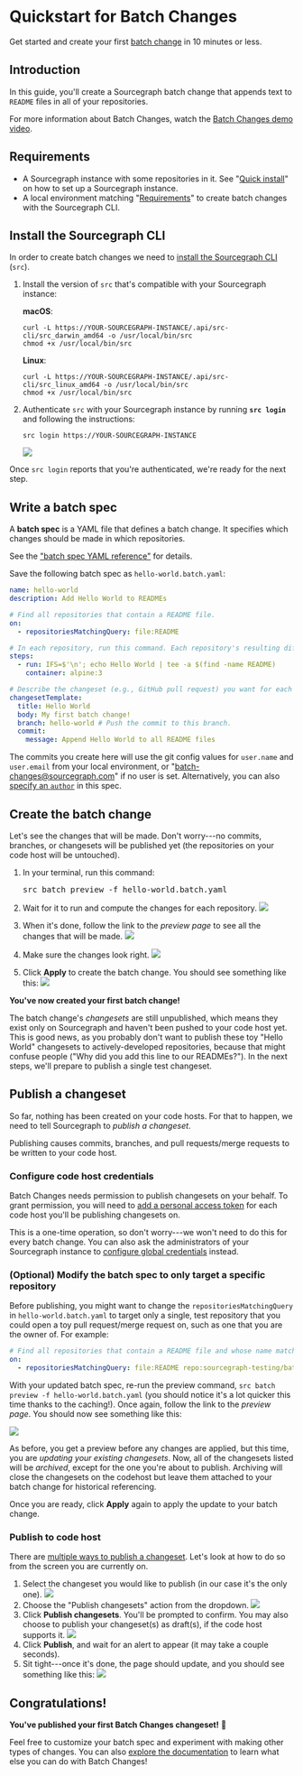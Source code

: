 # Quickstart for Batch Changes

Get started and create your first [batch change](/batch_changes/) in 10 minutes or less.

## Introduction

In this guide, you'll create a Sourcegraph batch change that appends text to `README` files in all of your repositories.

For more information about Batch Changes, watch the [Batch Changes demo video](https://www.youtube.com/watch?v=EfKwKFzOs3E).

## Requirements

- A Sourcegraph instance with some repositories in it. See "[Quick install](/#quick-install)" on how to set up a Sourcegraph instance.
- A local environment matching "[Requirements](/batch_changes/references/requirements)" to create batch changes with the Sourcegraph CLI.

## Install the Sourcegraph CLI

In order to create batch changes we need to [install the Sourcegraph CLI](/cli/) (`src`).

1. Install the version of `src` that's compatible with your Sourcegraph instance:

    **macOS**:
    ```
    curl -L https://YOUR-SOURCEGRAPH-INSTANCE/.api/src-cli/src_darwin_amd64 -o /usr/local/bin/src
    chmod +x /usr/local/bin/src
    ```
    **Linux**:
    ```
    curl -L https://YOUR-SOURCEGRAPH-INSTANCE/.api/src-cli/src_linux_amd64 -o /usr/local/bin/src
    chmod +x /usr/local/bin/src
    ```
1. Authenticate `src` with your Sourcegraph instance by running **`src login`** and following the instructions:

    ```
    src login https://YOUR-SOURCEGRAPH-INSTANCE
    ```
    <img src="https://sourcegraphstatic.com/docs/images/batch_changes/src_login_success.png" />


Once `src login` reports that you're authenticated, we're ready for the next step.

## Write a batch spec

A **batch spec** is a YAML file that defines a batch change. It specifies which changes should be made in which repositories.

See the ["batch spec YAML reference"](/batch_changes/references/batch_spec_yaml_reference) for details.

Save the following batch spec as `hello-world.batch.yaml`:

```yaml
name: hello-world
description: Add Hello World to READMEs

# Find all repositories that contain a README file.
on:
  - repositoriesMatchingQuery: file:README

# In each repository, run this command. Each repository's resulting diff is captured.
steps:
  - run: IFS=$'\n'; echo Hello World | tee -a $(find -name README)
    container: alpine:3

# Describe the changeset (e.g., GitHub pull request) you want for each repository.
changesetTemplate:
  title: Hello World
  body: My first batch change!
  branch: hello-world # Push the commit to this branch.
  commit:
    message: Append Hello World to all README files
```

The commits you create here will use the git config values for `user.name` and `user.email` from your local environment, or "batch-changes@sourcegraph.com" if no user is set. Alternatively, you can also [specify an `author`](/batch_changes/references/batch_spec_yaml_reference#changesettemplate-commit-author) in this spec.

## Create the batch change

Let's see the changes that will be made. Don't worry---no commits, branches, or changesets will be published yet (the repositories on your code host will be untouched).

1. In your terminal, run this command:

    <pre>src batch preview -f hello-world.batch.yaml</pre>
1. Wait for it to run and compute the changes for each repository.
    <img src="https://sourcegraphstatic.com/docs/images/batch_changes/quickstart/src_batch_preview_waiting.png" />
1. When it's done, follow the link to the *preview page* to see all the changes that will be made.
    <img src="https://sourcegraphstatic.com/docs/images/batch_changes/quickstart/src_batch_preview_link.png" />
1. Make sure the changes look right.
    <img src="https://sourcegraphstatic.com/docs/images/batch_changes/quickstart/browser_preview.png" />
1. Click **Apply** to create the batch change. You should see something like this:
    <img src="https://sourcegraphstatic.com/docs/images/batch_changes/quickstart/browser_created.png" />

**You've now created your first batch change!**

The batch change's *changesets* are still unpublished, which means they exist only on Sourcegraph and haven't been pushed to your code host yet. This is good news, as you probably don't want to publish these toy "Hello World" changesets to actively-developed repositories, because that might confuse people ("Why did you add this line to our READMEs?"). In the next steps, we'll prepare to publish a single test changeset.

## Publish a changeset

So far, nothing has been created on your code hosts. For that to happen, we need to tell Sourcegraph to *publish a changeset*.

Publishing causes commits, branches, and pull requests/merge requests to be written to your code host.

### Configure code host credentials

Batch Changes needs permission to publish changesets on your behalf. To grant permission, you will need to [add a personal access token](/batch_changes/how-tos/configuring_credentials#adding-a-token) for each code host you'll be publishing changesets on.

This is a one-time operation, so don't worry---we won't need to do this for every batch change. You can also ask the administrators of your Sourcegraph instance to [configure global credentials](/batch_changes/how-tos/configuring_credentials#global-service-account-tokens) instead.

### (Optional) Modify the batch spec to only target a specific repository

Before publishing, you might want to change the `repositoriesMatchingQuery` in `hello-world.batch.yaml` to target only a single, test repository that you could open a toy pull request/merge request on, such as one that you are the owner of. For example:

```yaml
# Find all repositories that contain a README file and whose name matches our test repo.
on:
  - repositoriesMatchingQuery: file:README repo:sourcegraph-testing/batch-changes-test-repo
```

With your updated batch spec, re-run the preview command, `src batch preview -f hello-world.batch.yaml` (you should notice it's a lot quicker this time thanks to the caching!). Once again, follow the link to the *preview page*. You should now see something like this:

<img src="https://sourcegraphstatic.com/docs/images/batch_changes/quickstart/browser_preview_update.png" />

As before, you get a preview before any changes are applied, but this time, you are *updating your existing changesets*. Now, all of the changesets listed will be *archived*, except for the one you're about to publish. Archiving will close the changesets on the codehost but leave them attached to your batch change for historical referencing.

Once you are ready, click **Apply** again to apply the update to your batch change.

### Publish to code host

There are [multiple ways to publish a changeset](/batch_changes/how-tos/publishing_changesets#publishing-changesets). Let's look at how to do so from the screen you are currently on.

1. Select the changeset you would like to publish (in our case it's the only one).
    <img src="https://sourcegraphstatic.com/docs/images/batch_changes/quickstart/browser_publish_select_changesets.png" />
1. Choose the "Publish changesets" action from the dropdown.
    <img src="https://sourcegraphstatic.com/docs/images/batch_changes/quickstart/browser_publish_select_action.png" />
1. Click **Publish changesets**. You'll be prompted to confirm. You may also choose to publish your changeset(s) as draft(s), if the code host supports it.
    <img src="https://sourcegraphstatic.com/docs/images/batch_changes/quickstart/browser_publish_confirm.png" />
1. Click **Publish**, and wait for an alert to appear (it may take a couple seconds).
1. Sit tight---once it's done, the page should update, and you should see something like this:
    <img src="https://sourcegraphstatic.com/docs/images/batch_changes/quickstart/browser_publish_complete.png" />

## Congratulations!

**You've published your first Batch Changes changeset!** 🎉

Feel free to customize your batch spec and experiment with making other types of changes. You can also [explore the documentation](/batch_changes/) to learn what else you can do with Batch Changes!
